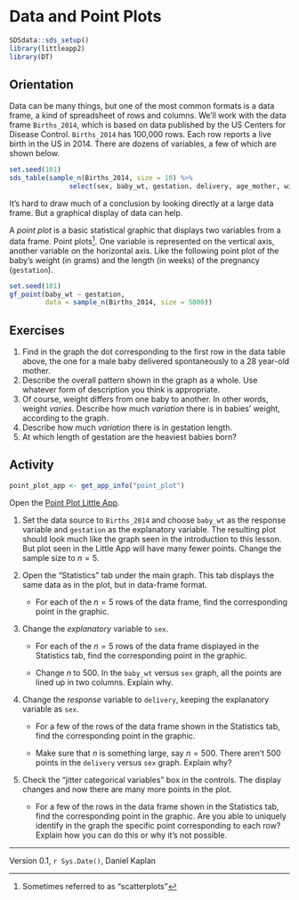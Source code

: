 # Data and Point Plots

```r
SDSdata::sds_setup()
library(littleapp2)
library(DT)
```

## Orientation

Data can be many things, but one of the most common formats is a data frame, a kind of spreadsheet of rows and columns. We'll work with the data frame `Births_2014`, which is based on data  published by the US Centers for Disease Control. `Births_2014` has 100,000 rows. Each row reports a live birth in the US in 2014. There are dozens of variables, a few of which are shown below.

```r
set.seed(101)
sds_table(sample_n(Births_2014, size = 10) %>%
               select(sex, baby_wt, gestation, delivery, age_mother, wic), nrows = 100000)
```

It's hard to draw much of a conclusion by looking directly at a large data frame. But a graphical display of data can help.

A *point plot* is a basic statistical graphic that displays two variables from a data frame. Point plots^[Sometimes referred to as "scatterplots"]. One variable is represented on the vertical axis, another variable on the horizontal axis. Like the following point plot of the baby's weight (in grams) and the length (in weeks) of the pregnancy (`gestation`).

```r
set.seed(101)
gf_point(baby_wt ~ gestation, 
         data = sample_n(Births_2014, size = 5000))

```

## Exercises 

1. Find in the graph the dot corresponding to the first row in the data table above, the one for a male baby delivered spontaneously to a 28 year-old mother.
2. Describe the overall pattern shown in the graph as a whole. Use whatever form of description you think is appropriate.
3. Of course, weight differs from one baby to another. In other words, weight *varies*. Describe how much *variation* there is in babies' weight, according to the graph. 
4. Describe how much *variation* there is in gestation length.
5. At which length of gestation are the heaviest babies born?

## Activity

```r
point_plot_app <- get_app_info("point_plot")
```


Open the [Point Plot Little App](`r point_plot_app$url`). 

1. Set the data source to `Births_2014`  and choose `baby_wt` as the response variable and `gestation` as the explanatory variable. The resulting  plot should look much like the graph seen in the introduction to this lesson.  But plot seen in the Little App will have many fewer points. Change the sample size to $n = 5$.

2. Open the "Statistics" tab under the main graph. This tab displays the same data as in the plot, but in data-frame format.

    * For each of the $n=5$ rows of the data frame, find the corresponding point in the graphic.

3. Change the *explanatory*  variable to `sex`. 

    * For each of the $n=5$ rows of the data frame displayed in  the Statistics tab, find the corresponding point in the graphic.
    
    * Change $n$ to 500. In the `baby_wt` versus `sex` graph, all the points are lined up in two columns.  Explain why.

4. Change the *response* variable to `delivery`, keeping the explanatory variable as `sex`. 

    * For a few of the rows of the data frame shown in the Statistics tab, find the corresponding point in the graphic. 
    
    * Make sure that $n$ is something large, say $n = 500$. There aren't 500 points in the `delivery` versus `sex` graph. Explain why?

5. Check the "jitter categorical variables" box in the controls. The display changes and now there are many more points in the plot.

    * For a few of the rows in the data frame shown in the Statistics tab, find the corresponding point in the graphic. Are you able to uniquely identify in the graph the specific point corresponding to each row? Explain how you can do this or  why it's not possible.

----------------------

Version 0.1, `r Sys.Date()`, Daniel Kaplan